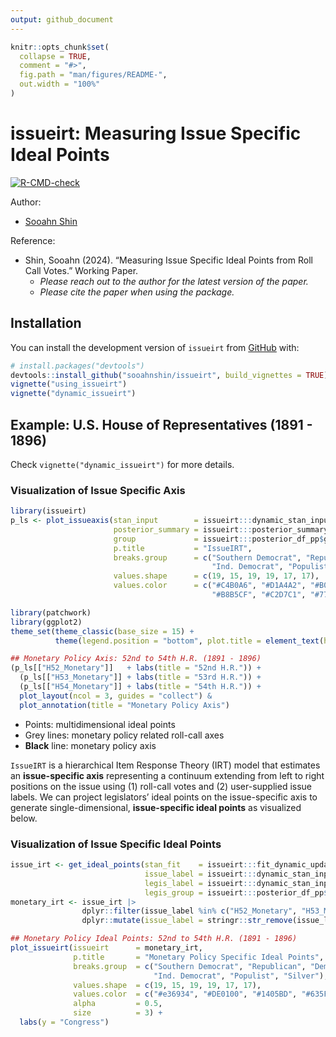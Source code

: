 ```yaml
---
output: github_document
---
```


<!-- README.md is generated from README.Rmd. Please edit that file -->

```r
knitr::opts_chunk$set(
  collapse = TRUE,
  comment = "#>",
  fig.path = "man/figures/README-",
  out.width = "100%"
)
```

# issueirt: Measuring Issue Specific Ideal Points

<!-- badges: start -->
[![R-CMD-check](https://github.com/sooahnshin/issueirt/actions/workflows/R-CMD-check.yaml/badge.svg)](https://github.com/sooahnshin/issueirt/actions/workflows/R-CMD-check.yaml)
<!-- badges: end -->

Author: 

- [Sooahn Shin](http://sooahnshin.com/)

Reference:

- Shin, Sooahn (2024). "Measuring Issue Specific Ideal Points from Roll Call Votes." Working Paper.
  - _Please reach out to the author for the latest version of the paper._
  - _Please cite the paper when using the package._

## Installation

You can install the development version of `issueirt` from [GitHub](https://github.com/) with:

```r
# install.packages("devtools")
devtools::install_github("sooahnshin/issueirt", build_vignettes = TRUE)
vignette("using_issueirt")
vignette("dynamic_issueirt")
```

## Example: U.S. House of Representatives (1891 - 1896)

Check `vignette("dynamic_issueirt")` for more details.

### Visualization of Issue Specific Axis

```r
library(issueirt)
p_ls <- plot_issueaxis(stan_input        = issueirt:::dynamic_stan_input, 
                       posterior_summary = issueirt:::posterior_summary_pp,
                       group             = issueirt:::posterior_df_pp$group, 
                       p.title           = "IssueIRT",
                       breaks.group      = c("Southern Democrat", "Republican", "Democrat", 
                                             "Ind. Democrat", "Populist", "Silver"), 
                       values.shape      = c(19, 15, 19, 19, 17, 17), 
                       values.color      = c("#C4B0A6", "#D1A4A2", "#B0AECF", 
                                             "#B8B5CF", "#C2D7C1", "#777777"))

library(patchwork)
library(ggplot2)
theme_set(theme_classic(base_size = 15) + 
          theme(legend.position = "bottom", plot.title = element_text(hjust = 0.5)))

## Monetary Policy Axis: 52nd to 54th H.R. (1891 - 1896)
(p_ls[["H52_Monetary"]]   + labs(title = "52nd H.R.")) +
  (p_ls[["H53_Monetary"]] + labs(title = "53rd H.R.")) +
  (p_ls[["H54_Monetary"]] + labs(title = "54th H.R.")) +
  plot_layout(ncol = 3, guides = "collect") &
  plot_annotation(title = "Monetary Policy Axis")
```

- Points: multidimensional ideal points
- Grey lines: monetary policy related roll-call axes 
- **Black** line: monetary policy axis

`IssueIRT` is a hierarchical Item Response Theory (IRT) model that estimates an **issue-specific axis** representing a continuum extending from left to right positions on the issue using (1) roll-call votes and (2) user-supplied issue labels.
We can project legislators' ideal points on the issue-specific axis to generate single-dimensional, **issue-specific ideal points** as visualized below.

### Visualization of Issue Specific Ideal Points

```r
issue_irt <- get_ideal_points(stan_fit    = issueirt:::fit_dynamic_updated, 
                              issue_label = issueirt:::dynamic_stan_input$misc$issue_code_df$codebook$label,
                              legis_label = issueirt:::dynamic_stan_input$misc$legis_term, 
                              legis_group = issueirt:::posterior_df_pp$group)
monetary_irt <- issue_irt |> 
                dplyr::filter(issue_label %in% c("H52_Monetary", "H53_Monetary", "H54_Monetary")) |>
                dplyr::mutate(issue_label = stringr::str_remove(issue_label, "_Monetary"))

## Monetary Policy Ideal Points: 52nd to 54th H.R. (1891 - 1896)
plot_issueirt(issueirt      = monetary_irt, 
              p.title       = "Monetary Policy Specific Ideal Points",
              breaks.group  = c("Southern Democrat", "Republican", "Democrat", 
                                "Ind. Democrat", "Populist", "Silver"), 
              values.shape  = c(19, 15, 19, 19, 17, 17), 
              values.color  = c("#e36934", "#DE0100", "#1405BD", "#635FBD", "#62bd6d", "#777777"),
              alpha         = 0.5, 
              size          = 3) +
  labs(y = "Congress")
```
